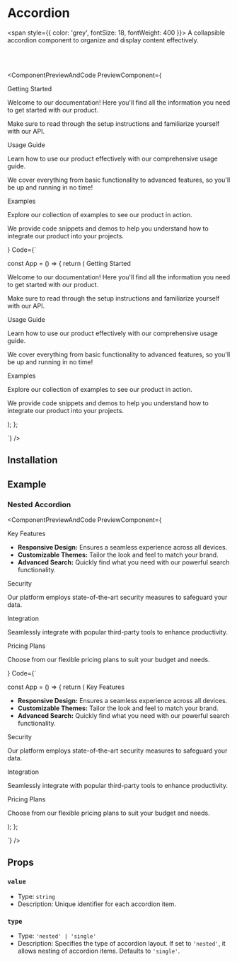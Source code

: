 
# Accordion

<span style={{ color: 'grey', fontSize: 18, fontWeight: 400 }}>
  A collapsible accordion component to organize and display content effectively.
</span>

<br></br>


<ComponentPreviewAndCode PreviewComponent={
    <div className='max-w-[250px] md:max-w-[400px]'>
  <Accordion>
    <AccordionItem value="getting-started">
      <AccordionTrigger value="getting-started">Getting Started</AccordionTrigger>
      <AccordionContent value="getting-started">
        <p>Welcome to our documentation! Here you'll find all the information you need to get started with our product.</p>
        <p>Make sure to read through the setup instructions and familiarize yourself with our API.</p>
      </AccordionContent>
    </AccordionItem>
    <AccordionItem value="usage">
      <AccordionTrigger value="usage">Usage Guide</AccordionTrigger>
      <AccordionContent value="usage">
        <p>Learn how to use our product effectively with our comprehensive usage guide.</p>
        <p>We cover everything from basic functionality to advanced features, so you'll be up and running in no time!</p>
      </AccordionContent>
    </AccordionItem>
    <AccordionItem value="examples">
      <AccordionTrigger value="examples">Examples</AccordionTrigger>
      <AccordionContent value="examples">
        <p>Explore our collection of examples to see our product in action.</p>
        <p>We provide code snippets and demos to help you understand how to integrate our product into your projects.</p>
      </AccordionContent>
    </AccordionItem>
  </Accordion>
  </div>
}
Code={`

const App = () => {
  return (
    <Accordion>
      <AccordionItem value="getting-started">
        <AccordionTrigger value="getting-started">Getting Started</AccordionTrigger>
        <AccordionContent value="getting-started">
          <p>Welcome to our documentation! Here you'll find all the information you need to get started with our product.</p>
          <p>Make sure to read through the setup instructions and familiarize yourself with our API.</p>
        </AccordionContent>
      </AccordionItem>
      <AccordionItem value="usage">
        <AccordionTrigger value="usage">Usage Guide</AccordionTrigger>
        <AccordionContent value="usage">
          <p>Learn how to use our product effectively with our comprehensive usage guide.</p>
          <p>We cover everything from basic functionality to advanced features, so you'll be up and running in no time!</p>
        </AccordionContent>
      </AccordionItem>
      <AccordionItem value="examples">
        <AccordionTrigger value="examples">Examples</AccordionTrigger>
        <AccordionContent value="examples">
          <p>Explore our collection of examples to see our product in action.</p>
          <p>We provide code snippets and demos to help you understand how to integrate our product into your projects.</p>
        </AccordionContent>
      </AccordionItem>
    </Accordion>
  );
};

`}
/>

## Installation

<CommandBlock command="npx react-nex add Sheet" />

## Example

### Nested Accordion

<ComponentPreviewAndCode PreviewComponent={
    <div className='max-w-[250px] md:max-w-[400px]'>
        <Accordion>
          <AccordionItem value="features">
            <AccordionTrigger value="features">Key Features</AccordionTrigger>
            <AccordionContent value="features">
              <ul>
                <li><strong>Responsive Design:</strong> Ensures a seamless experience across all devices.</li>
                <li><strong>Customizable Themes:</strong> Tailor the look and feel to match your brand.</li>
                <li><strong>Advanced Search:</strong> Quickly find what you need with our powerful search functionality.</li>
              </ul>
              <Accordion type='nested'>
                <AccordionItem value="security">
                  <AccordionTrigger value="security">Security</AccordionTrigger>
                  <AccordionContent value="security">
                    <p>Our platform employs state-of-the-art security measures to safeguard your data.</p>
                  </AccordionContent>
                </AccordionItem>
                <AccordionItem value="integration">
                  <AccordionTrigger value="integration">Integration</AccordionTrigger>
                  <AccordionContent value="integration">
                    <p>Seamlessly integrate with popular third-party tools to enhance productivity.</p>
                  </AccordionContent>
                </AccordionItem>
              </Accordion>
            </AccordionContent>
          </AccordionItem>
          <AccordionItem value="pricing">
            <AccordionTrigger value="pricing">Pricing Plans</AccordionTrigger>
            <AccordionContent value="pricing">
              <p>Choose from our flexible pricing plans to suit your budget and needs.</p>
            </AccordionContent>
          </AccordionItem>
        </Accordion>
  </div>
}
Code={`

const App = () => {
  return (
        <Accordion>
          <AccordionItem value="features">
            <AccordionTrigger value="features">Key Features</AccordionTrigger>
            <AccordionContent value="features">
              <ul>
                <li><strong>Responsive Design:</strong> Ensures a seamless experience across all devices.</li>
                <li><strong>Customizable Themes:</strong> Tailor the look and feel to match your brand.</li>
                <li><strong>Advanced Search:</strong> Quickly find what you need with our powerful search functionality.</li>
              </ul>
              <Accordion type='nested'>
                <AccordionItem value="security">
                  <AccordionTrigger value="security">Security</AccordionTrigger>
                  <AccordionContent value="security">
                    <p>Our platform employs state-of-the-art security measures to safeguard your data.</p>
                  </AccordionContent>
                </AccordionItem>
                <AccordionItem value="integration">
                  <AccordionTrigger value="integration">Integration</AccordionTrigger>
                  <AccordionContent value="integration">
                    <p>Seamlessly integrate with popular third-party tools to enhance productivity.</p>
                  </AccordionContent>
                </AccordionItem>
              </Accordion>
            </AccordionContent>
          </AccordionItem>
          <AccordionItem value="pricing">
            <AccordionTrigger value="pricing">Pricing Plans</AccordionTrigger>
            <AccordionContent value="pricing">
              <p>Choose from our flexible pricing plans to suit your budget and needs.</p>
            </AccordionContent>
          </AccordionItem>
        </Accordion>
  );
};

`}
/>


## Props

### `value`

- Type: `string`
- Description: Unique identifier for each accordion item.

### `type`

- Type: `'nested' | 'single'`
- Description: Specifies the type of accordion layout. If set to `'nested'`, it allows nesting of accordion items. Defaults to `'single'`.
